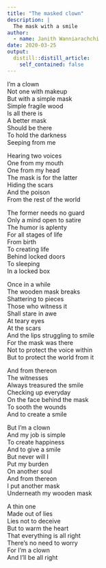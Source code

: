 ```yaml
---
title: "The masked clown"
description: |
  The mask with a smile
author:
  - name: Janith Wanniarachchi
date: 2020-03-25
output:
  distill::distill_article:
    self_contained: false
---
```


I’m a clown  
Not one with makeup  
But with a simple mask  
Simple fragile wood  
Is all there is  
A better mask  
Should be there  
To hold the darkness  
Seeping from me  

Hearing two voices  
One from my mouth  
One from my head  
The mask is for the latter  
Hiding the scars  
And the poison  
From the rest of the world

The former needs no guard  
Only a mind open to satire  
The humor is aplenty  
For all stages of life  
From birth  
To creating life  
Behind locked doors  
To sleeping  
In a locked box

Once in a while  
The wooden mask breaks  
Shattering to pieces  
Those who witness it  
Shall stare in awe  
At teary eyes  
At the scars  
And the lips struggling to smile  
For the mask was there  
Not to protect the voice within  
But to protect the world from it  

And from thereon  
The witnesses  
Always treasured the smile  
Checking up everyday  
On the face behind the mask   
To sooth the wounds  
And to create a smile

But I’m a clown  
And my job is simple  
To create happiness  
And to give a smile  
But never will I  
Put my burden  
On another soul  
And from thereon  
I put another mask   
Underneath my wooden mask

A thin one  
Made out of lies  
Lies not to deceive   
But to warm the heart  
That everything is all right  
There’s no need to worry  
For I’m a clown  
And I’ll be all right